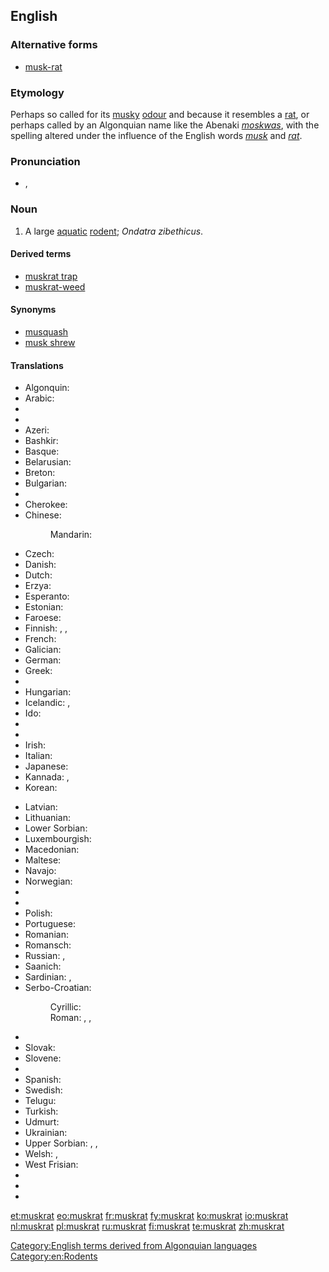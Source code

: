 {{wikipedia}}
==English==

===Alternative forms===
* [[musk-rat]]

===Etymology===
Perhaps so called for its [[musky]] [[odour]] and because it resembles a [[rat]], or perhaps called by an Algonquian name like the Abenaki ''[[moskwas]]'', with the spelling altered under the influence of the English words ''[[musk]]'' and ''[[rat]]''.

===Pronunciation===
* {{IPA|/ˈmʌskræt/}}, {{X-SAMPA|/"mVskr{t/}}

===Noun===
{{en-noun}}

# A large [[aquatic]] [[rodent]]; ''Ondatra zibethicus''.

====Derived terms====
* [[muskrat trap]]
* [[muskrat-weed]]

====Synonyms====
* [[musquash]]
* [[musk shrew]]

====Translations====
{{trans-top|rodent}}
* Algonquin: {{tø|alq|wajack}}
* Arabic: {{t-|ar|فأر المسك|m|sc=Arab}}
* {{trreq|an}}
* {{trreq|ast}}
* Azeri: {{t-|az|ondatra}}
* Bashkir: {{tø|ba|ондатра|tr=ondatra|sc=Cyrl}}
* Basque: {{t-|eu|arratoi musketadun}}
* Belarusian: {{t-|be|андатра|f}}
* Breton: {{t+|br|razh-musk}}
* Bulgarian: {{t+|bg|мускус|tr=muskus}}
* {{trreq|ca}}
* Cherokee: {{t-|chr|ᏎᎳᎩᏍᏆ|tr=selagisqua|sc=Cher}}
* Chinese:
*: Mandarin: {{t|cmn|麝鼠|tr=shèshǔ|sc=Hani}}
* Czech: {{t-|cs|ondatra}}
* Danish: {{t-|da|bisamrotte}}
* Dutch: {{t+|nl|muskusrat|f}}
* Erzya: {{tø|myv|шарапуло}}
* Esperanto: {{t-|eo|ondatro}}
* Estonian: {{t-|et|ondatra}}
* Faroese: {{t-|fo|moskusrotta}}
* Finnish: {{t+|fi|piisami}}, {{t-|fi|piisamirotta}}, {{t-|fi|myskirotta}}
* French: {{t+|fr|rat musqué|m}}
* Galician: {{t-|gl|aguaneira}}
* German: {{t+|de|Bisamratte|f}}
* Greek: {{t-|el|μοσχοπόντικας}}
* {{trreq|gu}}
* Hungarian: {{t+|hu|pézsma}}
* Icelandic: {{t-|is|moskusrotta}}, {{t-|is|bísamrotta}}
* Ido: {{t+|io|moskorato}}
* {{trreq|ia}}
* {{trreq|ie}}
* Irish: {{t-|ga|muscfhrancach}}
* Italian: {{t-|it|topo muschiato|m}}
* Japanese: {{t-|ja|マスクラット|tr=masukuratto|sc=Jpan}}
* Kannada: {{t+|kn|ಸುಂಡಿಲಿ|tr=ārṭili|sc=Knda}}, {{t+|kn|ಸುಂಡಿಲಿ|tr=sunḍili|sc=Knda}}
* Korean: {{t-|ko|사향쥐|tr=sahyangjwi|sc=Hang}}
{{trans-mid}}
* Latvian: {{t-|lv|ondatra}}
* Lithuanian: {{t-|lt|ondatra}}
* Lower Sorbian: {{tø|dsb|bizamowy šćurk}}
* Luxembourgish: {{t-|lb|Bisamrat}}
* Macedonian: {{t-|mk|бизамски стаорец|m|tr=bízamski stáorec}}
* Maltese: {{t-|mt|far tal-misk ta’ l-ilma}}
* Navajo: {{tø|nv|tooh łéʼétsoh}}
* Norwegian: {{t-|no|bisamrotte}}
* {{trreq|ps}}
* {{trreq|fa}}
* Polish: {{t+|pl|piżmak|m}}
* Portuguese: {{t-|pt|rato almiscareiro|m}}
* Romanian: {{t-|ro|bizam}}
* Romansch: {{t-|rm|undatra}}
* Russian: {{t+|ru|ондатра|f|tr=ondátra}}, {{t|ru|выхухоль|f|tr=výxuxolʹ|sc=Cyrl}}
* Saanich: {{tø|str|sq̕əɬq̕əɬ}}
* Sardinian: {{t-|sc|medrona muscada}}, {{t-|sc|topi muscau}}
* Serbo-Croatian:
*: Cyrillic: {{t-|sh|бизамски пацов|m|sc=Cyrl}}
*: Roman: {{t-|sh|bizamski pacov|m|sc=Latn}}, {{t-|sh|mošusni štakor|m}} {{qualifier|Croatia}}, {{t-|sh|bizamski štakor|m}} {{qualifier|Croatia}}
* {{trreq|sd}}
* Slovak: {{t-|sk|ondatra pižmová}}
* Slovene: {{t-|sl|pižmovka|f}}
* {{trreq|so}}
* Spanish: {{t-|es|rata almizclera}}
* Swedish: {{t-|sv|bisam|c}}
* Telugu: {{t+|te|కంపెలుక|sc=Telu}}
* Turkish: {{t-|tr|misk sıçanı}}
* Udmurt: {{tø|udm|вукомак|tr=vukomak}}
* Ukrainian: {{t-|uk|ондатра|f|tr=ondatra}}
* Upper Sorbian: {{t-|hsb|pižmo}}, {{t-|hsb|pižmowa šćura}}, {{t-|hsb|bizamowa myš}}
* Welsh: {{t-|cy|mwsglygoden}}, {{t-|cy|llygoden fwsg}}
* West Frisian: {{t-|fy|muskusrôt}}
* {{trreq|xh}}
* {{trreq|yi}}
* {{trreq|zu}}
{{trans-bottom}}

[[Category:English terms derived from Algonquian languages]]
[[Category:en:Rodents]]

[[et:muskrat]]
[[eo:muskrat]]
[[fr:muskrat]]
[[fy:muskrat]]
[[ko:muskrat]]
[[io:muskrat]]
[[nl:muskrat]]
[[pl:muskrat]]
[[ru:muskrat]]
[[fi:muskrat]]
[[te:muskrat]]
[[zh:muskrat]]